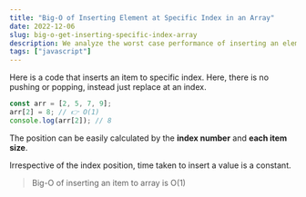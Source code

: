 ```yaml
---
title: "Big-O of Inserting Element at Specific Index in an Array"
date: 2022-12-06
slug: big-o-get-inserting-specific-index-array
description: We analyze the worst case performance of inserting an element at specific index in an Array.
tags: ["javascript"]
---
```


Here is a code that inserts an item to specific index. Here, there is no pushing or popping, instead just replace at an index.

```javascript
const arr = [2, 5, 7, 9];
arr[2] = 8; // 👉 O(1)
console.log(arr[2]); // 8
```

The position can be easily calculated by the **index number** and **each item size**.

Irrespective of the index position, time taken to insert a value is a constant.

> Big-O of inserting an item to array is O(1)
